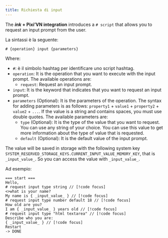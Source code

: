 ```yaml
---
title: Richiesta di input
---
```



The **_ink_ + Pixi’VN integration** introduces a `# script` that allows you to request an <DynamicLink href="/start/input">input prompt</DynamicLink> from the user.

La sintassi è la seguente:

`# {operation} input {parameters}`

Where:

- `#`: è il simbolo hashtag per identificare uno script hashtag.
- `operation`: It is the operation that you want to execute with the input prompt. The available operations are:
  - `request`: Request an input prompt.
- `input`: It is the keyword that indicates that you want to request an input prompt.
- `parameters` (Optional): It is the parameters of the operation. The syntax for adding parameters is as follows: `property1` + `value1` + `property2` + `value2` + `...`. If the value is a string and contains spaces, you must use double quotes.
  The available parameters are:
  - `type` (Optional): It is the type of the value that you want to request. You can use any string of your choice. You can use this value to get more information about the type of value that is requested.
  - `default` (Optional): It is the default value of the input prompt.

The value will be saved in storage with the following system key `SYSTEM_RESERVED_STORAGE_KEYS.CURRENT_INPUT_VALUE_MEMORY_KEY`, that is `_input_value_`. So you can access the value with `_input_value_`.

Ad esempio:

```ink
=== start ===
Hello, 
# request input type string // [!code focus]
<>what is your name?
My name is { _input_value_ } // [!code focus]
# request input type number default 18 // [!code focus]
How old are you?
I am { _input_value_ } years old // [!code focus]
# request input type "html textarea" // [!code focus]
Describe who you are:
{ _input_value_ } // [!code focus]
Restart
-> DONE
```

<InputExample />
